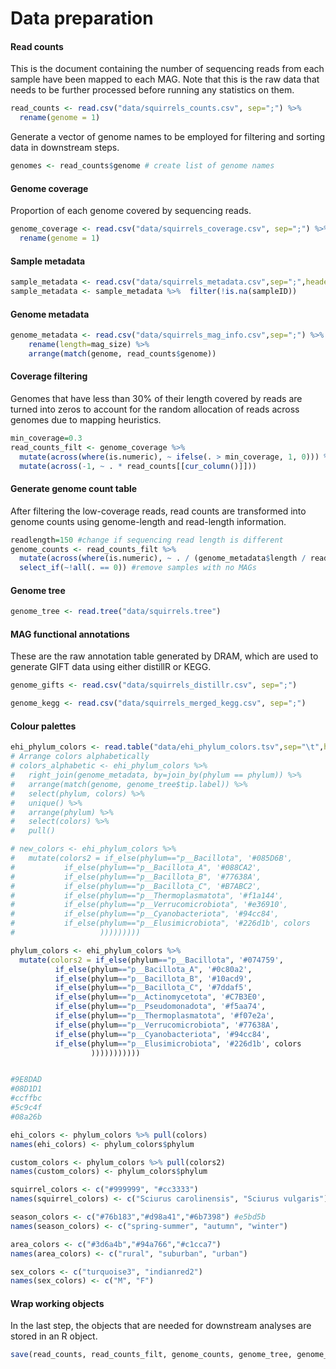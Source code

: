 # Data preparation

#### Read counts
This is the document containing the number of sequencing reads from each sample have been mapped to each MAG. Note that this is the raw data that needs to be further processed before running any statistics on them.

```r
read_counts <- read.csv("data/squirrels_counts.csv", sep=";") %>%
  rename(genome = 1)
```

Generate a vector of genome names to be employed for filtering and sorting data in downstream steps.
```r
genomes <- read_counts$genome # create list of genome names
```

#### Genome coverage
Proportion of each genome covered by sequencing reads.

```r
genome_coverage <- read.csv("data/squirrels_coverage.csv", sep=";") %>%
  rename(genome = 1) 
```

#### Sample metadata

```r
sample_metadata <- read.csv("data/squirrels_metadata.csv",sep=";",header=T)
sample_metadata <- sample_metadata %>%  filter(!is.na(sampleID))
```

#### Genome metadata

```r
genome_metadata <- read.csv("data/squirrels_mag_info.csv",sep=";") %>%
    rename(length=mag_size) %>%
    arrange(match(genome, read_counts$genome))
```

#### Coverage filtering
Genomes that have less than 30% of their length covered by reads are turned into zeros to account for the random allocation of reads across genomes due to mapping heuristics. 

```r
min_coverage=0.3
read_counts_filt <- genome_coverage %>%
  mutate(across(where(is.numeric), ~ ifelse(. > min_coverage, 1, 0))) %>%
  mutate(across(-1, ~ . * read_counts[[cur_column()]])) 
```

#### Generate genome count table
After filtering the low-coverage reads, read counts are transformed into genome counts using genome-length and read-length information.

```r
readlength=150 #change if sequencing read length is different
genome_counts <- read_counts_filt %>%
  mutate(across(where(is.numeric), ~ . / (genome_metadata$length / readlength) )) %>%
  select_if(~!all(. == 0)) #remove samples with no MAGs
```

#### Genome tree

```r
genome_tree <- read.tree("data/squirrels.tree")
```

#### MAG functional annotations
These are the raw annotation table generated by DRAM, which are used to generate GIFT data using either distillR or KEGG.
```r
genome_gifts <- read.csv("data/squirrels_distillr.csv", sep=";") 

genome_kegg <- read.csv("data/squirrels_merged_kegg.csv", sep=";")
```

#### Colour palettes
```r

ehi_phylum_colors <- read.table("data/ehi_phylum_colors.tsv",sep="\t",header=T,comment.char = "")
# Arrange colors alphabetically
# colors_alphabetic <- ehi_phylum_colors %>%
#   right_join(genome_metadata, by=join_by(phylum == phylum)) %>%
#   arrange(match(genome, genome_tree$tip.label)) %>%
#   select(phylum, colors) %>%
#   unique() %>%
#   arrange(phylum) %>%
#   select(colors) %>%
#   pull()

# new_colors <- ehi_phylum_colors %>%
#   mutate(colors2 = if_else(phylum=="p__Bacillota", '#085D6B', 
#           if_else(phylum=="p__Bacillota_A", '#088CA2',
#           if_else(phylum=="p__Bacillota_B", '#77638A',
#           if_else(phylum=="p__Bacillota_C", '#B7ABC2',
#           if_else(phylum=="p__Thermoplasmatota", '#f1a144',
#           if_else(phylum=="p__Verrucomicrobiota", '#e36910',
#           if_else(phylum=="p__Cyanobacteriota", '#94cc84', 
#           if_else(phylum=="p__Elusimicrobiota", '#226d1b', colors 
#                   )))))))))

phylum_colors <- ehi_phylum_colors %>%
  mutate(colors2 = if_else(phylum=="p__Bacillota", '#074759',
          if_else(phylum=="p__Bacillota_A", '#0c80a2',
          if_else(phylum=="p__Bacillota_B", '#10acd9',
          if_else(phylum=="p__Bacillota_C", '#7ddaf5',
          if_else(phylum=="p__Actinomycetota", '#C7B3E0',
          if_else(phylum=="p__Pseudomonadota", '#f5aa74',
          if_else(phylum=="p__Thermoplasmatota", '#f07e2a',
          if_else(phylum=="p__Verrucomicrobiota", '#77638A',
          if_else(phylum=="p__Cyanobacteriota", '#94cc84',
          if_else(phylum=="p__Elusimicrobiota", '#226d1b', colors
                  )))))))))))


#9E8DAD
#08D1D1
#ccffbc
#5c9c4f
#08a26b

ehi_colors <- phylum_colors %>% pull(colors)
names(ehi_colors) <- phylum_colors$phylum

custom_colors <- phylum_colors %>% pull(colors2) 
names(custom_colors) <- phylum_colors$phylum

squirrel_colors <- c("#999999", "#cc3333")
names(squirrel_colors) <- c("Sciurus carolinensis", "Sciurus vulgaris")

season_colors <- c("#76b183","#d98a41","#6b7398") #e5bd5b
names(season_colors) <- c("spring-summer", "autumn", "winter")

area_colors <- c("#3d6a4b","#94a766","#c1cca7")
names(area_colors) <- c("rural", "suburban", "urban")

sex_colors <- c("turquoise3", "indianred2")
names(sex_colors) <- c("M", "F")

```

#### Wrap working objects
In the last step, the objects that are needed for downstream analyses are stored in an R object.

```r
save(read_counts, read_counts_filt, genome_counts, genome_tree, genome_metadata, genome_gifts, genome_kegg, sample_metadata, custom_colors, ehi_colors, phylum_colors, squirrel_colors, season_colors, area_colors, sex_colors, file = "data/squirrels_data.Rdata")
```
